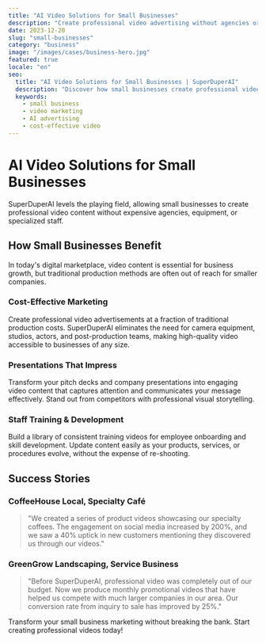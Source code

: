 ```yaml
---
title: "AI Video Solutions for Small Businesses"
description: "Create professional video advertising without agencies or extra costs"
date: 2023-12-20
slug: "small-businesses"
category: "business"
image: "/images/cases/business-hero.jpg"
featured: true
locale: "en"
seo:
  title: "AI Video Solutions for Small Businesses | SuperDuperAI"
  description: "Discover how small businesses create professional video advertising, presentations, and training videos without extra costs"
  keywords:
    - small business
    - video marketing
    - AI advertising
    - cost-effective video
---
```


# AI Video Solutions for Small Businesses

SuperDuperAI levels the playing field, allowing small businesses to create professional video content without expensive agencies, equipment, or specialized staff.

<FeatureGrid>
  <Feature
    title="Professional Marketing Videos"
    description="Create agency-quality video ads on a small business budget"
    icon="chart"
  />
  <Feature
    title="Training & Onboarding"
    description="Produce consistent training videos for your team"
    icon="users"
  />
  <Feature
    title="Product Demonstrations"
    description="Showcase your products and services with high-quality videos"
    icon="store"
  />
</FeatureGrid>

## How Small Businesses Benefit

In today's digital marketplace, video content is essential for business growth, but traditional production methods are often out of reach for smaller companies.

### Cost-Effective Marketing

Create professional video advertisements at a fraction of traditional production costs. SuperDuperAI eliminates the need for camera equipment, studios, actors, and post-production teams, making high-quality video accessible to businesses of any size.

### Presentations That Impress

Transform your pitch decks and company presentations into engaging video content that captures attention and communicates your message effectively. Stand out from competitors with professional visual storytelling.

### Staff Training & Development

Build a library of consistent training videos for employee onboarding and skill development. Update content easily as your products, services, or procedures evolve, without the expense of re-shooting.

## Success Stories

### CoffeeHouse Local, Specialty Café

> "We created a series of product videos showcasing our specialty coffees. The engagement on social media increased by 200%, and we saw a 40% uptick in new customers mentioning they discovered us through our videos."

### GreenGrow Landscaping, Service Business

> "Before SuperDuperAI, professional video was completely out of our budget. Now we produce monthly promotional videos that have helped us compete with much larger companies in our area. Our conversion rate from inquiry to sale has improved by 25%."

<CTABox>
  Transform your small business marketing without breaking the bank. Start
  creating professional videos today!
</CTABox>
